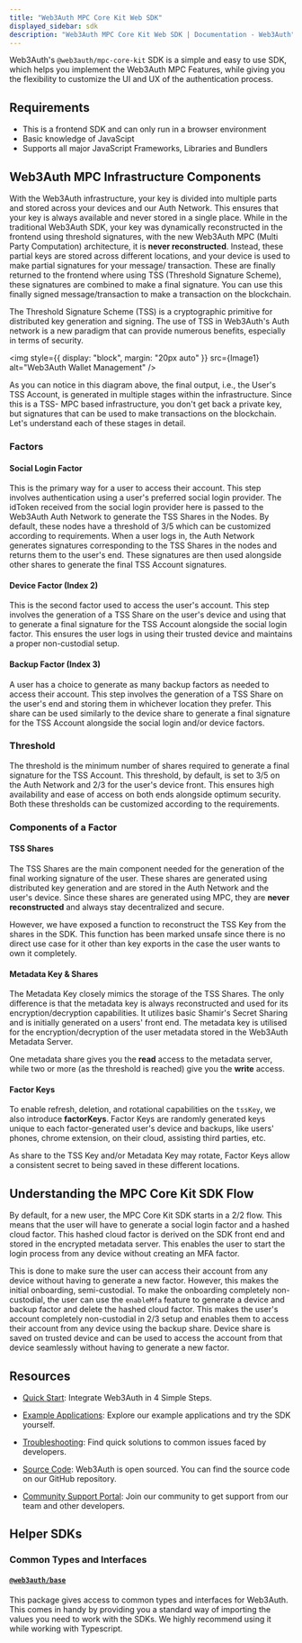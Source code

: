 ```yaml
---
title: "Web3Auth MPC Core Kit Web SDK"
displayed_sidebar: sdk
description: "Web3Auth MPC Core Kit Web SDK | Documentation - Web3Auth"
---
```



Web3Auth's `@web3auth/mpc-core-kit` SDK is a simple and easy to use SDK, which helps you implement the Web3Auth MPC Features, while giving you the
flexibility to customize the UI and UX of the authentication process.

## Requirements

- This is a frontend SDK and can only run in a browser environment
- Basic knowledge of JavaScipt
- Supports all major JavaScript Frameworks, Libraries and Bundlers

## Web3Auth MPC Infrastructure Components

With the Web3Auth infrastructure, your key is divided into multiple parts and stored across your devices and our Auth Network. This ensures that your
key is always available and never stored in a single place. While in the traditional Web3Auth SDK, your key was dynamically reconstructed in the
frontend using threshold signatures, with the new Web3Auth MPC (Multi Party Computation) architecture, it is **never reconstructed**. Instead, these
partial keys are stored across different locations, and your device is used to make partial signatures for your message/ transaction. These are
finally returned to the frontend where using TSS (Threshold Signature Scheme), these signatures are combined to make a final signature. You can use
this finally signed message/transaction to make a transaction on the blockchain.

The Threshold Signature Scheme (TSS) is a cryptographic primitive for distributed key generation and signing. The use of TSS in Web3Auth's Auth
network is a new paradigm that can provide numerous benefits, especially in terms of security.

<img style={{ display: "block", margin: "20px auto" }} src={Image1} alt="Web3Auth Wallet Management" />

As you can notice in this diagram above, the final output, i.e., the User's TSS Account, is generated in multiple stages within the infrastructure.
Since this is a TSS- MPC based infrastructure, you don't get back a private key, but signatures that can be used to make transactions on the
blockchain. Let's understand each of these stages in detail.

### Factors

#### Social Login Factor

This is the primary way for a user to access their account. This step involves authentication using a user's preferred social login provider. The
idToken received from the social login provider here is passed to the Web3Auth Auth Network to generate the TSS Shares in the Nodes. By default, these
nodes have a threshold of 3/5 which can be customized according to requirements. When a user logs in, the Auth Network generates signatures
corresponding to the TSS Shares in the nodes and returns them to the user's end. These signatures are then used alongside other shares to generate the
final TSS Account signatures.

#### Device Factor (Index 2)

This is the second factor used to access the user's account. This step involves the generation of a TSS Share on the user's device and using that to
generate a final signature for the TSS Account alongside the social login factor. This ensures the user logs in using their trusted device and
maintains a proper non-custodial setup.

#### Backup Factor (Index 3)

A user has a choice to generate as many backup factors as needed to access their account. This step involves the generation of a TSS Share on the
user's end and storing them in whichever location they prefer. This share can be used similarly to the device share to generate a final signature for
the TSS Account alongside the social login and/or device factors.

### Threshold

The threshold is the minimum number of shares required to generate a final signature for the TSS Account. This threshold, by default, is set to 3/5 on
the Auth Network and 2/3 for the user's device front. This ensures high availability and ease of access on both ends alongside optimum security. Both
these thresholds can be customized according to the requirements.

### Components of a Factor

#### TSS Shares

The TSS Shares are the main component needed for the generation of the final working signature of the user. These shares are generated using
distributed key generation and are stored in the Auth Network and the user's device. Since these shares are generated using MPC, they are **never
reconstructed** and always stay decentralized and secure.

However, we have exposed a function to reconstruct the TSS Key from the shares in the SDK. This function has been marked unsafe since there is no
direct use case for it other than key exports in the case the user wants to own it completely.

#### Metadata Key & Shares

The Metadata Key closely mimics the storage of the TSS Shares. The only difference is that the metadata key is always reconstructed and used for its
encryption/decryption capabilities. It utilizes basic Shamir's Secret Sharing and is initially generated on a users' front end. The metadata key is
utilised for the encryption/decryption of the user metadata stored in the Web3Auth Metadata Server.

One metadata share gives you the **read** access to the metadata server, while two or more (as the threshold is reached) give you the **write**
access.

#### Factor Keys

To enable refresh, deletion, and rotational capabilities on the `tssKey`, we also introduce **factorKeys**. Factor Keys are randomly generated keys
unique to each factor-generated user's device and backups, like users' phones, chrome extension, on their cloud, assisting third parties, etc.

As share to the TSS Key and/or Metadata Key may rotate, Factor Keys allow a consistent secret to being saved in these different locations.

## Understanding the MPC Core Kit SDK Flow

By default, for a new user, the MPC Core Kit SDK starts in a 2/2 flow. This means that the user will have to generate a social login factor and a
hashed cloud factor. This hashed cloud factor is derived on the SDK front end and stored in the encrypted metadata server. This enables the user to
start the login process from any device without creating an MFA factor.

This is done to make sure the user can access their account from any device without having to generate a new factor. However, this makes the initial
onboarding, semi-custodial. To make the onboarding completely non-custodial, the user can use the `enableMfa` feature to generate a device and backup
factor and delete the hashed cloud factor. This makes the user's account completely non-custodial in 2/3 setup and enables them to access their
account from any device using the backup share. Device share is saved on trusted device and can be used to access the account from that device
seamlessly without having to generate a new factor.

## Resources

- [Quick Start](/quick-start?product=Core+Kit&sdk=MPC+Core+Kit&platform=React): Integrate Web3Auth in 4 Simple Steps.

- [Example Applications](/examples?product=Core+Kit&sdk=MPC+Core+Kit): Explore our example applications and try the SDK yourself.

- [Troubleshooting](/troubleshooting): Find quick solutions to common issues faced by developers.

- [Source Code](https://github.com/web3auth/mpc-core-kit): Web3Auth is open sourced. You can find the source code on our GitHub repository.

- [Community Support Portal](https://web3auth.io/community): Join our community to get support from our team and other developers.

## Helper SDKs

### Common Types and Interfaces

#### [`@web3auth/base`](https://npmjs.com/package/@web3auth/base)

This package gives access to common types and interfaces for Web3Auth. This comes in handy by providing you a standard way of importing the values you
need to work with the SDKs. We highly recommend using it while working with Typescript.
